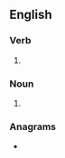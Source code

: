==English==

===Verb===
{{head|en|verb form}}

# {{lb|en|British}} {{present participle of|en|pedal|nocat=1}}

===Noun===
{{en-noun}}

# {{alt form|en|pedaling}}

===Anagrams===
* {{anagrams|en|a=adegillnp|glen plaid}}